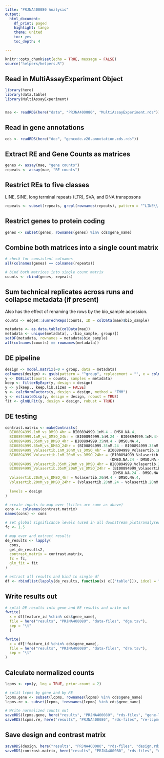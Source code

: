 ```yaml
---
title: "PRJNA400080 Analysis"
output:
  html_document:
    df_print: paged
    highlight: tango
    theme: united
    toc: yes
    toc_depth: 4

---
```


```r
knitr::opts_chunk$set(echo = TRUE, message = FALSE)
source("helpers/helpers.R")
```

## Read in MultiAssayExperiment Object

```r
library(here)
library(data.table)
library(MultiAssayExperiment)


mae <- readRDS(here("data", "PRJNA400080", "MultiAssayExperiment.rds"))
```

## Read in gene annotations

```r
cds <- readRDS(here("doc", "gencode.v26.annotation.cds.rds"))
```

## Extract RE and Gene Counts as matrices

```r
genes <- assay(mae, "gene counts")
repeats <- assay(mae, "RE counts")
```

## Restrict REs to five classes

LINE, SINE, long terminal repeats (LTR), SVA, and DNA transposons

```r
repeats <- subset(repeats, grepl(rownames(repeats), pattern = "^LINE\\.|^SINE\\.|^LTR\\.|.*\\.SVA\\..*|^DNA\\."))
```

## Restrict genes to protein coding

```r
genes <- subset(genes, rownames(genes) %in% cds$gene_name)
```

## Combine both matrices into a single count matrix

```r
# check for consistent colnames
all(colnames(genes) == colnames(repeats))

# bind both matrices into single count matrix
counts <- rbind(genes, repeats)
```

## Sum technical replicates across runs and collapse metadata (if present)

Also has the effect of renaming the rows by the bio_sample accession.

```r
counts <- edgeR::sumTechReps(counts, ID = colData(mae)$bio_sample)

metadata <- as.data.table(colData(mae))
metadata <- unique(metadata[, .(bio_sample, group)])
setDF(metadata, rownames = metadata$bio_sample)
all(colnames(counts) == rownames(metadata))
```

## DE pipeline

```r
design <- model.matrix(~0 + group, data = metadata)
colnames(design) <- gsub(pattern = "^group", replacement = "", x = colnames(design))
y <- DGEList(counts = counts, samples = metadata)
keep <- filterByExpr(y, design = design)
y <- y[keep,, keep.lib.sizes = FALSE]
y <- calcNormFactors(y, design = design, method = "TMM")
y <- estimateDisp(y, design = design, robust = TRUE)
fit <- glmQLFit(y, design = design, robust = TRUE)
```

## DE testing

```r
contrast.matrix <- makeContrasts(
  BI00894999.1nM_vs_DMSO_4hr = BI00894999.1nM.4 - DMSO.NA.4,
  BI00894999.1nM_vs_DMSO_24hr = (BI00894999.1nM.24 - BI00894999.1nM.4) - (DMSO.NA.24 - DMSO.NA.4),
  BI00894999.35nM_vs_DMSO_4hr = BI00894999.35nM.4 - DMSO.NA.4,
  BI00894999.35nM_vs_DMSO_24hr = (BI00894999.35nM.24 - BI00894999.35nM.4) - (DMSO.NA.24 - DMSO.NA.4),
  BI00894999_Volasertib.1nM_20nM_vs_DMSO_4hr = BI00894999_Volasertib.1nM_20nM.4 - DMSO.NA.4,
  BI00894999_Volasertib.1nM_20nM_vs_DMSO_24hr = (BI00894999_Volasertib.1nM_20nM.24 - BI00894999_Volasertib.1nM_20nM.4) -
                                                (DMSO.NA.24 - DMSO.NA.4),
  BI00894999_Volasertib.35nM_20nM_vs_DMSO_4hr = BI00894999_Volasertib.35nM_20nM.4 - DMSO.NA.4,
  BI00894999_Volasertib.35nM_20nM_vs_DMSO_24hr = (BI00894999_Volasertib.35nM_20nM.24 - BI00894999_Volasertib.35nM_20nM.4) -
                                                 (DMSO.NA.24 - DMSO.NA.4),
  Volasertib.20nM_vs_DMSO_4hr = Volasertib.20nM.4 - DMSO.NA.4,
  Volasertib.20nM_vs_DMSO_24hr = (Volasertib.20nM.24 - Volasertib.20nM.4) - (DMSO.NA.24 - DMSO.NA.4),
  
  levels = design
)

# create inputs to map over (titles are same as above)
cons <- colnames(contrast.matrix)
names(cons) <- cons

# set global significance levels (used in all downstream plots/analyses)
fc <- 1.5

# map over and extract results
de_results <- lapply(
  cons, 
  get_de_results2, 
  contrast_matrix = contrast.matrix,
  fc = fc,
  glm_fit = fit
)

# extract all results and bind to single df
df <- rbindlist(lapply(de_results, function(x) x[["table"]]), idcol = "contrast")
```

## Write results out

```r
# split DE results into gene and RE results and write out
fwrite(
  x = df[feature_id %chin% cds$gene_name],
  file = here("results", "PRJNA400080", "data-files", "dge.tsv"),
  sep = "\t"
  )

fwrite(
  x = df[!feature_id %chin% cds$gene_name],
  file = here("results", "PRJNA400080", "data-files", "dre.tsv"),
  sep = "\t"
)
```

## Calculate normalized counts

```r
lcpms <- cpm(y, log = TRUE, prior.count = 2)

# split lcpms by gene and by RE
lcpms.gene <- subset(lcpms, rownames(lcpms) %in% cds$gene_name)
lcpms.re <- subset(lcpms, !rownames(lcpms) %in% cds$gene_name)

# Write normalized counts out
saveRDS(lcpms.gene, here("results", "PRJNA400080", "rds-files", "gene-lcpms.rds"))
saveRDS(lcpms.re, here("results", "PRJNA400080", "rds-files", "re-lcpms.rds"))
```

## Save design and contrast matrix

```r
saveRDS(design, here("results", "PRJNA400080", "rds-files", "design.rds"))
saveRDS(contrast.matrix, here("results", "PRJNA400080", "rds-files", "contrast-matrix.rds"))
```
